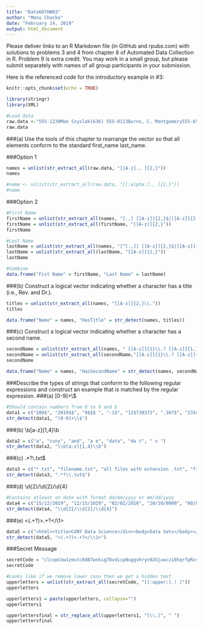 ```yaml
---
title: "Data607HW03"
author: "Monu Chacko"
date: "February 14, 2019"
output: html_document
---
```



Please deliver links to an R Markdown file (in GitHub and rpubs.com) with solutions to problems 3 and 4 from chapter 8 of Automated Data Collection in R.  Problem 9 is extra credit.  You may work in a small group, but please submit separately with names of all group participants in your submission.

Here is the referenced code for the introductory example in #3:

```r
knitr::opts_chunk$set(echo = TRUE)
```


```r
library(stringr)
library(XML)
```


```r
#Load data
raw.data <-"555-1239Moe Szyslak(636) 555-0113Burns, C. Montgomery555-6542Rev. Timothy Lovejoy555 8904Ned Flanders636-555-3226Simpson, Homer5553642Dr. Julius Hibbert" 
raw.data
```


###(a) Use the tools of this chapter to rearrange the vector so that all elements conform to the standard first_name last_name.

###Option 1
```r

names = unlist(str_extract_all(raw.data, "[[A-z]., ]{2,}"))
names

#name <- unlist(str_extract_all(raw.data, "[[:alpha:]., ]{2,}"))
#name

```

###Option 2
```r
#First Name
firstName = unlist(str_extract_all(names, "[.,] [[A-z]]{2,}$|[[A-z]]{2,} "))
firstName = unlist(str_extract_all(firstName, "[[A-z]]{2,}"))
firstName

#Last Name
lastName = unlist(str_extract_all(names, "[^[.,]] [[A-z]]{2,}$|[[A-z]]{2,}, "))
lastName = unlist(str_extract_all(lastName, "[[A-z]]{2,}"))
lastName

#Combine
data.frame("Fist Name" = firstName, "Last Name" = lastName)
```


###(b) Construct a logical vector indicating whether a character has a title (i.e., Rev. and Dr.).

```r


titles = unlist(str_extract_all(names, "[[A-z]]{2,}\\."))
titles

data.frame("Name" = names, "HasTitle" = str_detect(names, titles))

```


###(c) Construct a logical vector indicating whether a character has a second name.

```r
secondName = unlist(str_extract_all(names, " [[A-z]]{1}\\.? [[A-z]]{1,}\\.?"))
secondName = unlist(str_extract_all(secondName,"[[A-z]]{1}\\.? [[A-z]]{1,}\\.?"))
secondName

data.frame("Name" = names, "HasSecondName" = str_detect(names, secondName))

```



###Describe the types of strings that conform to the following regular expressions and construct an example that is matched by the regular expression.
###(a) [0-9]+\\$

```r
#Should contain numbers from 0 to 9 and $
data1 = c("100$", "2019$$", "9$$$ ", "-1$", "12$738372", ".367$", "2334$ is the total amount.")
str_detect(data1, "[0-9]+\\$")

```

###(b) \\b[a-z]{1,4}\\b
```r
data2 = c("a", "cuny", "and", "a e", "data", "da t", " s ")
str_detect(data2, "\\b[a-z]{1,4}\\b")

```

###(c) .*?\\.txt$

```r
data3 = c("*.txt", "filename.txt", "all files with extension .txt", "files like .txt", "note.txt", "klmn.txt", "*.txt", "pqr874238743 .txt", ".txt")
str_detect(data3, ".*?\\.txt$")
```

###(d) \\d{2}/\\d{2}/\\d{4}
```r
#Contains atleast on date with format dd/mm/yyyy or mm/dd/yyyy
data4 = c("15/12/2019", "12/15/1029", "02/02/2016", "20/20/0000", "00/00/0000", "date like 01/13/2050", "from 01/01/2018 to 1/1/1000", "03/03/1999")
str_detect(data4, "\\d{2}/\\d{2}/\\d{4}")
```

###(e) <(.+?)>.+?</\\1>

```r
data5 = c("<html><title>CUNY Data Science</div><body>Data Sets</body></html>", "<div>NumPy</div>", "<div><div>NumPy<div></div>", "<img>NumPy</img>")
str_detect(data5, "<(.+?)>.+?</\\1>")
```


###Secret Message
```r
secretCode = "clcopCow1zmstc0d87wnkig7OvdicpNuggvhryn92Gjuwczi8hqrfpRxs5Aj5dwpn0TanwoUwisdij7Lj8kpf03AT5Idr3coc0bt7yczjatOaootj55t3Nj3ne6c4Sfek.r1w1YwwojigOd6vrfUrbz2.2bkAnbhzgv4R9i05zEcrop.wAgnb.SqoU65fPa1otfb7wEm24k6t3sR9zqe5fy89n6Nd5t9kc4fE905gmc4Rgxo5nhDk!gr"
secretCode
```

```r
#Looks like if we remove lower case then we get a hidden text
upperletters = unlist(str_extract_all(secretCode, "[[:upper:].! ]"))
upperletters

```

```r
upperletters1 = paste(upperletters, collapse="")
upperletters1
```

```r
upperlettersfinal = str_replace_all(upperletters1, "[\\.]", " ")
upperlettersfinal
```